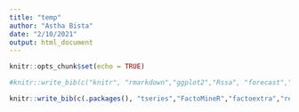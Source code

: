 ```yaml
---
title: "temp"
author: "Astha Bista"
date: "2/10/2021"
output: html_document
---
```


```r
knitr::opts_chunk$set(echo = TRUE)
```

```r
#knitr::write_bib(c("knitr", "rmarkdown","ggplot2","Rssa", "forecast","reshape2","dplyr","forecast","tseries","kableExtra","tidyr"), width = 60)
```
```r
knitr::write_bib(c(.packages(), "tseries","FactoMineR","factoextra","rela","psych","corrplot","knitr", "rmarkdown","ggplot2", "forecast","reshape2","dplyr","forecast","Rssa"), "packages.bib")
```

